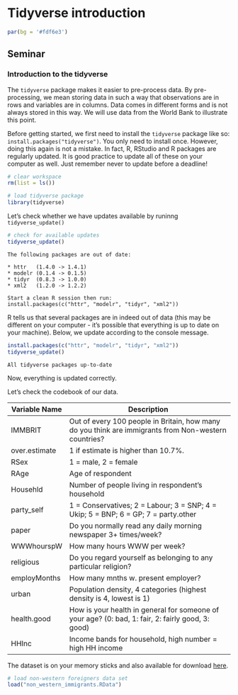 # Tidyverse introduction

```r
par(bg = '#fdf6e3')
```

## Seminar

### Introduction to the tidyverse

The `tidyverse` package makes it easier to pre-process data. By pre-processing, we mean storing data in such a way that observations are in rows and variables are in columns. Data comes in different forms and is not always stored in this way. We will use data from the World Bank to illustrate this point. 

Before getting started, we first need to install the `tidyverse` package like so: `install.packages("tidyverse")`. You only need to install once. However, doing this again is not a mistake. In fact, R, RStudio and R packages are regularly updated. It is good practice to update all of these on your computer as well. Just remember never to update before a deadline!


```r
# clear workspace
rm(list = ls())

# load tidyverse package
library(tidyverse)
```

Let's check whether we have updates available by runinng `tidyverse_update()`

```r
# check for available updates
tidyverse_update()
```

	The following packages are out of date:
	  
    * httr   (1.4.0 -> 1.4.1)
    * modelr (0.1.4 -> 0.1.5)
    * tidyr  (0.8.3 -> 1.0.0)
    * xml2   (1.2.0 -> 1.2.2)
    
    Start a clean R session then run:
    install.packages(c("httr", "modelr", "tidyr", "xml2"))


R tells us that several packages are in indeed out of data (this may be different on your computer - it's possible that everything is up to date on your machine). Below, we update according to the console message.

```r
install.packages(c("httr", "modelr", "tidyr", "xml2"))
tidyverse_update()
```

    All tidyverse packages up-to-date
    
Now, everything is updated correctly.


Let's check the codebook of our data.

|Variable Name|Description|
|--------|-----------------------------------------------------------|
|IMMBRIT | Out of every 100 people in Britain, how many do you think are immigrants from Non-western countries?|
|over.estimate | 1 if estimate is higher than 10.7%. |
|RSex | 1 = male, 2 = female |
|RAge | Age of respondent |
|Househld | Number of people living in respondent's household |
|party_self | 1 = Conservatives; 2 = Labour; 3 = SNP; 4 = Ukip; 5 = BNP; 6 = GP; 7 = party.other |
|paper | Do you normally read any daily morning newspaper 3+ times/week? |
|WWWhourspW | How many hours WWW per week? |
|religious | Do you regard yourself as belonging to any particular religion? |
|employMonths | How many mnths w. present employer? |
|urban | Population density, 4 categories (highest density is 4, lowest is 1) |
|health.good | How is your health in general for someone of your age? (0: bad, 1: fair, 2: fairly good, 3: good) |
|HHInc | Income bands for household, high number = high HH income |

The dataset is on your memory sticks and also available for download [here](http://philippbroniecki.github.io/ML2017.io/data/BSAS_manip.RData).

```r
# load non-western foreigners data set
load("non_western_immigrants.RData")
```

